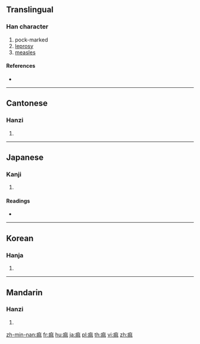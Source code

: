 {{character info/new}}
{{also|痳}}
==Translingual==

===Han character===
{{Han char|rn=104|rad=疒|as=08|sn=13|four=00114|canj=KJCC,XKJCC}}

# pock-marked
# [[leprosy]]
# [[measles]]

====References====
* {{Han ref|kx=0774.350|dkj=22254|dj=1185.210|hdz=42678.090|uh=75F2|ud=30194|bh=B7F2|bd=47090}}

----

==Cantonese==

===Hanzi===
{{yue-hanzi|jyut=|y=ma4}}

# {{defn|lang=yue|sort=疒08}}

----

==Japanese==

===Kanji===
{{ja-kanji|grade=|rs=疒08}}

# {{defn|lang=ja|sort=疒08}}

====Readings====
* {{ja-readings|on=[[ま]] (ma), [[ば]] (ba)|kun=[[しびれる]] (shibireru)|nanori=}}

----

==Korean==

===Hanja===
{{ko-hanja|hangeul=마|eumhun=|rv=ma|mr=ma|y=ma}}

# {{defn|lang=ko|sort=疒08}}

----

==Mandarin==

===Hanzi===
{{cmn-hanzi|pin=[[bì]] ([[bi4]]), [[má]] ([[ma2]])|wg=pi<sup>4</sup>, ma<sup>2</sup>}}

# {{defn|lang=cmn|sort=疒08}}

[[zh-min-nan:痲]]
[[fr:痲]]
[[hu:痲]]
[[ja:痲]]
[[pl:痲]]
[[th:痲]]
[[vi:痲]]
[[zh:痲]]